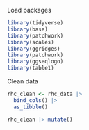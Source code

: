 Load packages
```r
library(tidyverse)
library(base)
library(patchwork)
library(scales)
library(ggridges)
library(patchwork)
library(ggseqlogo)
library(table1)
```


Clean data

```r

rhc_clean <- rhc_data |> 
  bind_cols() |> 
  as_tibble() 

rhc_clean |> mutate()


```

